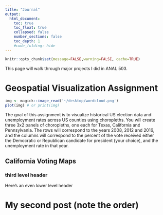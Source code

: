 ```yaml
---
title: "Journal"
output:
  html_document:
    toc: true
    toc_float: true
    collapsed: false
    number_sections: false
    toc_depth: 1
    #code_folding: hide
---
```


```r
knitr::opts_chunk$set(message=FALSE,warning=FALSE, cache=TRUE)
```

This page will walk through major projects I did in ANAL 503.

# Geospatial Visualization Assignment

```r
img <- magick::image_read('~/desktop/wordcloud.png')
plot(img) # or print(img)
```


The goal of this assignment is to visualize historical US election data and unemployment rates across US counties using choropleths. You will create three 3x2 panels of choropleths, one each for Texas, California and Pennsylvania. The rows will correspond to the years 2008, 2012 and 2016, and the columns will correspond to the percent of the vote received either the Democratic or Republican candidate for president (your choice), and the unemployment rate in that year.



## California Voting Maps



### third level header

Here's an even lower level header

# My second post (note the order)

